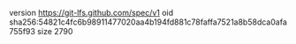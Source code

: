 version https://git-lfs.github.com/spec/v1
oid sha256:54821c4fc6b98911477020aa4b194fd881c78faffa7521a8b58dca0afa755f93
size 2790
